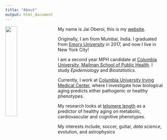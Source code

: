 ```yaml
---
title: "About"
output: html_document
---
```



<img src="images/poster.jpg" style="width:27%; border:5px; margin-right: 30px" align="left">

My name is Jai Oberoi, this is my [website](jaioberoi.github.io). 

Originally, I am from Mumbai, India. I graduated from [Emory University](http://www.emory.edu/home/index.html) in 2017, and now I live in New York City! 

I am a second year MPH candidate at [Columbia University, Mailman School of Public Health](https://www.mailman.columbia.edu/). I study *Epidemiology* and *Biostatistics*. 

Currently, I work at [Columbia University Irving Medical Center](https://www.cuimc.columbia.edu/), where I investigate how biological aging predicts either pathogenic or healthy phenotypes. 

My research looks at [telomere length](https://www.ncbi.nlm.nih.gov/pmc/articles/PMC4292845/) as a predictor of healthy aging on metabolic, cardiovascular and cognitive phenotypes. 

My interests include, soccer, guitar, *data science*, evolution, and astrophysics

